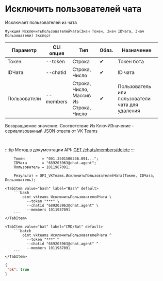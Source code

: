 ﻿---
sidebar_position: 1
---


# Исключить пользователей чата
 Исключает пользователей из чата



`Функция ИсключитьПользователейЧата(Знач Токен, Знач IDЧата, Знач Пользователи) Экспорт`

  | Параметр | CLI опция | Тип | Обяз. | Назначение |
  |-|-|-|-|-|
  | Токен | --token | Строка | &#x2714; | Токен бота |
  | IDЧата | --chatid | Строка, Число | &#x2714; | ID чата |
  | Пользователи | --members | Строка, Число, Массив Из Строка, Число | &#x2714; | Пользователь или пользователи чата для удаления |

  
  Возвращаемое значение:   Соответствие Из КлючИЗначение - сериализованный JSON ответа от VK Teams

<br/>

:::tip
Метод в документации API: [GET /chats/members/delete](https://teams.vk.com/botapi/#/chats/get_chats_members_delete)
:::
<br/>


```bsl title="Пример кода"
    Токен        = "001.3501506236.091...";
    IDЧата       = "689203963@chat.agent";
    Пользователь = 1011987091;

    Результат = OPI_VKTeams.ИсключитьПользователейЧата(Токен, IDЧата, Пользователь);
```
    

 <Tabs>
  
    <TabItem value="bash" label="Bash" default>
        ```bash
            oint vkteams ИсключитьПользователейЧата \
              --token "***" \
              --chatid "689203963@chat.agent" \
              --members 1011987091
        ```
    </TabItem>
  
    <TabItem value="bat" label="CMD/Bat" default>
        ```batch
            oint vkteams ИсключитьПользователейЧата ^
              --token "***" ^
              --chatid "689203963@chat.agent" ^
              --members 1011987091
        ```
    </TabItem>
</Tabs>


```json title="Результат"
{
 "ok": true
}
```
